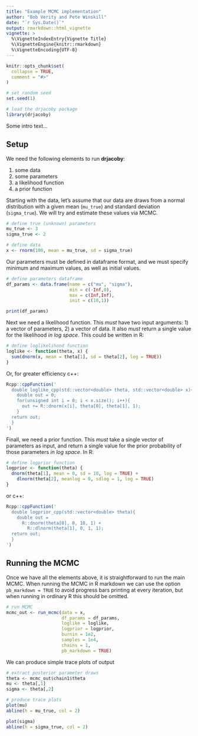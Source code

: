 ```yaml
---
title: "Example MCMC implementation"
author: "Bob Verity and Pete Winskill"
date: "`r Sys.Date()`"
output: rmarkdown::html_vignette
vignette: >
  %\VignetteIndexEntry{Vignette Title}
  %\VignetteEngine{knitr::rmarkdown}
  %\VignetteEncoding{UTF-8}
---
```


```r
knitr::opts_chunk$set(
  collapse = TRUE,
  comment = "#>"
)
```

```r
# set random seed
set.seed(1)

# load the drjacoby package
library(drjacoby)
```

Some intro text...

## Setup

We need the following elements to run **drjacoby**:

1. some data
2. some parameters
3. a likelihood function
4. a prior function

Starting with the data, let's assume that our data are draws from a normal distribution with a given mean (`mu_true`) and standard deviation (`sigma_true`). We will try and estimate these values via MCMC.

```r
# define true (unknown) parameters
mu_true <- 3
sigma_true <- 2

# define data
x <- rnorm(100, mean = mu_true, sd = sigma_true)
```

Our parameters must be defined in dataframe format, and we must specify minimum and maximum values, as well as initial values.

```r
# define parameters dataframe
df_params <- data.frame(name = c("mu", "sigma"),
                        min = c(-Inf,0),
                        max = c(Inf,Inf),
                        init = c(10,1))

print(df_params)
```

Next we need a likelihood function. This *must* have two input arguments: 1) a vector of parameters, 2) a vector of data. It also *must* return a single value for the likelihood *in log space*. This could be written in R:

```r
# define loglikelihood function
loglike <- function(theta, x) {
  sum(dnorm(x, mean = theta[1], sd = theta[2], log = TRUE))
}
```

Or, for greater efficiency c++:

```r
Rcpp::cppFunction('
  double loglike_cpp(std::vector<double> theta, std::vector<double> x){
    double out = 0;
    for(unsigned int i = 0; i < x.size(); i++){
      out += R::dnorm(x[i], theta[0], theta[1], 1);
    }
  return out;
  }
')
```

Finall, we need a prior function. This *must* take a single vector of parameters as input, and return a single value for the prior probability of those parameters *in log space*. In R:

```r
# define logprior function
logprior <- function(theta) {
  dnorm(theta[1], mean = 0, sd = 10, log = TRUE) +
    dlnorm(theta[2], meanlog = 0, sdlog = 1, log = TRUE)
}
```

or c++:

```r
Rcpp::cppFunction('
  double logprior_cpp(std::vector<double> theta){
    double out = 
      R::dnorm(theta[0], 0, 10, 1) +
        R::dlnorm(theta[1], 0, 1, 1);
  return out;
  }
')
```

## Running the MCMC

Once we have all the elements above, it is straightforward to run the main MCMC. When running the MCMC in R markdown we can use the option `pb_markdown = TRUE` to avoid progress bars printing at every iteration, but when running in ordinary R this should be omitted.

```r
# run MCMC
mcmc_out <- run_mcmc(data = x,
                     df_params = df_params,
                     loglike = loglike,
                     logprior = logprior,
                     burnin = 1e2,
                     samples = 1e4,
                     chains = 1,
                     pb_markdown = TRUE)
```

We can produce simple trace plots of output

```r
# extract posterior parameter draws
theta <- mcmc_out$chain1$theta
mu <- theta[,1]
sigma <- theta[,2]

# produce trace plots
plot(mu)
abline(h = mu_true, col = 2)

plot(sigma)
abline(h = sigma_true, col = 2)
```
